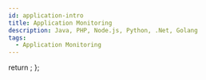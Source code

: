 ```yaml
---
id: application-intro
title: Application Monitoring
description: Java, PHP, Node.js, Python, .Net, Golang
tags:
  - Application Monitoring
---
```



  return <Redirect to="/java/introduction" />;
};

<Home/>

<!--

WhaTap's Application Monitoring can monitor application in real time without reproducing failures. With WhaTap's proprietary technology, called "**Active Stack**," it provides improvement points to locate the source of problems from hidden areas that were not found in other products.

{@video: https://www.whatap.io/video/main-product/monitoring_step_0.mp4}

## Features of Application Monitoring

-   **Real-time transaction monitoring**

    WhaTap displays the status of active transactions in real time. Any application issue manifests itself as an increase of active transactions. If you can immediately check SQLs, outbound calls, and method stacks being executed the very moment when transactions increase, you can recognize or analyze the problem very fast.

-   **Transaction performance Deep Dive**

    WhaTap can collect and analyze the performance history of all transactions. Transaction performance can be traced down to the method level as well as SQLs and HTTP calls. In particular, the **active stack** function enables you to analyze the method level without a cumbersome task of complicated method profile setting. 

    :::note
    
    The active stack function is available only in Java and Python.
    
    :::

-   **MSA call pattern analysis**

    WhaTap visualizes the ratio of calls based on the transaction URL for the relationships between complex applications that have the MSA structure. This enables you to view the call relations and change of call ratios.

-   **Analysis of AI-based response distribution patterns**

    WhaTap automatically recognizes specific patterns through machine learning and sends alert notifications to operators. This can inform you of the issues that the operator did not recognize. (Please contact support for on-premise type)<br/> Application number: 10-2020-0037381

-   **Analysis of the multi-project transaction linkage**

    WhaTap provides the transaction-based tracing in the MSA environment. All transactions can be traced to determine which applications were delayed.

-   **Stack statistics analysis**

    Statistical analysis can find tuning points that are difficult to find in real-time monitoring or profile data. You can also select improvement targets through graphs and tables, or check response delays in specific time periods.

-   **Post analysis (Cube)**

    You can check various metrics at a time based on the time axis. Because it is possible to specify the time zone where the response time, error count, or throughput is high, you can identify problematic factors in the same time zone or accurately view the service status.

-   **Load control in service congestion**

    If there are excessive requests that the system cannot handle, part of them are rejected or incorrect ones are blocked for service stability.

-   **Asynchronous transaction trace**

    WhaTap's unique BCI (Byte Code Instrumentation) technology effectively traces the performance of asynchronous transactions. It collects transaction profiles for applications that are using WebFlux, Reactor, Hystrix, etc.

## Common environment

### Supporting the browser

{@include: ../getting-started/_supported-browser.mdx}  

### Firewall

{@include: ../getting-started/_proxy.mdx}  

### Mobile app

{@include: ../getting-started/_mobile-app.mdx}  

## Installation of the application monitoring agent{#install-agent}

The following explains how to install agents for the servers running Java, PHP, Node.js, Python, .Net, and Golang applications. Select applications that suit your server environment.
